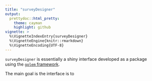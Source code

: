 ```yaml
---
title: "surveyDesigner"
output:
  prettydoc::html_pretty:
    theme: cayman
    highlight: github
vignette: >
  %\VignetteIndexEntry{surveyDesigner}
  %\VignetteEngine{knitr::rmarkdown}
  %\VignetteEncoding{UTF-8}
---
```



`surveyDesigner` is essentially a shiny interface developed as a package using the [`golem` framework](https://thinkr-open.github.io/golem/). 


The main goal is the interface is to 


